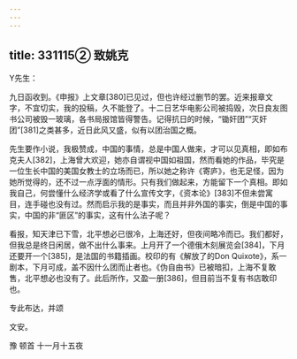 ```yaml
---
---
---
```

title: 331115② 致姚克
---




Y先生：

九日函收到。《申报》上文章[380]已见过，但也许经过删节的罢。近来报章文字，不宜切实，我的投稿，久不能登了。十二日艺华电影公司被捣毁，次日良友图书公司被毁一玻璃，各书局报馆皆得警告。记得抗日的时候，“锄奸团”“灭奸团”[381]之类甚多，近日此风又盛，似有以团治国之概。

先生要作小说，我极赞成，中国的事情，总是中国人做来，才可以见真相，即如布克夫人[382]，上海曾大欢迎，她亦自谓视中国如祖国，然而看她的作品，毕究是一位生长中国的美国女教士的立场而已，所以她之称许《寄庐》，也无足怪，因为她所觉得的，还不过一点浮面的情形。只有我们做起来，方能留下一个真相。即如我自己，何尝懂什么经济学或看了什么宣传文字，《资本论》[383]不但未尝寓目，连手碰也没有过。然而启示我的是事实，而且并非外国的事实，倒是中国的事实，中国的非“匪区”的事实，这有什么法子呢？

看报，知天津已下雪，北平想必已很冷，上海还好，但夜间略冷而已。我们都好，但我总是终日闲居，做不出什么事来。上月开了一个德俄木刻展览会[384]，下月还要开一个[385]，是法国的书籍插画。校印的有《解放了的Don Quixote》，系一剧本，下月可成，盖不因什么团而止者也。《伪自由书》已被暗扣，上海不复敢售，北平想必也没有了。此后所作，又盈一册[386]，但目前当不复有书店敢印也。

专此布达，并颂

文安。

豫 顿首 十一月十五夜
